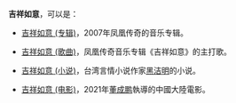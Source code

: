 '''吉祥如意'''，可以是：

*[[吉祥如意_(专辑)|吉祥如意 (专辑)]]，2007年凤凰传奇的音乐专辑。

*[[吉祥如意_(歌曲)|吉祥如意 (歌曲)]]，凤凰传奇音乐专辑《吉祥如意》的主打歌。

*[[吉祥如意_(小说)|吉祥如意 (小说)]]，台湾言情小说作家[[黑洁明|黑洁明]]的小说。

*[[吉祥如意_(电影)|吉祥如意 (电影)]]，2021年[[董成鹏|董成鹏]]執導的中國大陸電影。

{{disambig|Cat=四字作品消歧义}}